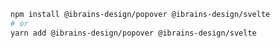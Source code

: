 ```bash
npm install @ibrains-design/popover @ibrains-design/svelte
# or
yarn add @ibrains-design/popover @ibrains-design/svelte
```
